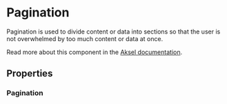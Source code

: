 

<Meta of={Pagination} />

# Pagination

Pagination is used to divide content or data into sections so that the user is not overwhelmed by too much content or data at once.

Read more about this component in the [Aksel documentation](https://aksel.nav.no/komponenter/core/pagination).

<Primary />

## Properties

### Pagination

<Controls />

<Stories includePrimary={false} />
